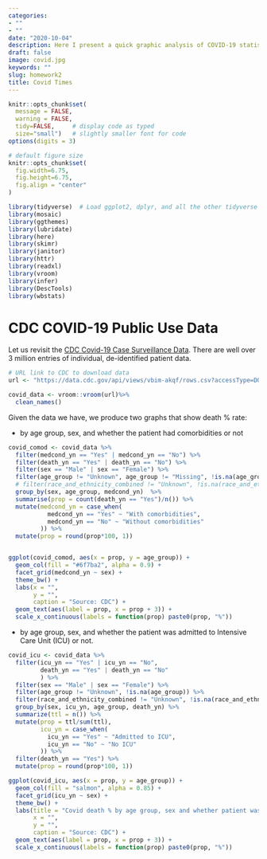 ```yaml
---
categories:
- ""
- ""
date: "2020-10-04"
description: Here I present a quick graphic analysis of COVID-19 statistics with respect to comorbidities and ICU admissions. It utilizes a little more advanced dataset and ggplot functions than the ones presented in "My First Steps with ggplot"
draft: false
image: covid.jpg
keywords: ""
slug: homework2
title: Covid Times
---
```



```r
knitr::opts_chunk$set(
  message = FALSE, 
  warning = FALSE, 
  tidy=FALSE,     # display code as typed
  size="small")   # slightly smaller font for code
options(digits = 3)

# default figure size
knitr::opts_chunk$set(
  fig.width=6.75, 
  fig.height=6.75,
  fig.align = "center"
)
```

```r

library(tidyverse)  # Load ggplot2, dplyr, and all the other tidyverse packages
library(mosaic)
library(ggthemes)
library(lubridate)
library(here)
library(skimr)
library(janitor)
library(httr)
library(readxl)
library(vroom)
library(infer)
library(DescTools)
library(wbstats)

```


# CDC COVID-19 Public Use Data

Let us revisit the [CDC Covid-19 Case Surveillance Data](https://data.cdc.gov/Case-Surveillance/COVID-19-Case-Surveillance-Public-Use-Data/vbim-akqf). There are well over 3 million entries of individual, de-identified patient data.

```r

# URL link to CDC to download data
url <- "https://data.cdc.gov/api/views/vbim-akqf/rows.csv?accessType=DOWNLOAD"

covid_data <- vroom::vroom(url)%>%
  clean_names()

```

Given the data we have, we produce two graphs that show death % rate:

- by age group, sex, and whether the patient had comorbidities or not

```r

covid_comod <- covid_data %>% 
  filter(medcond_yn == "Yes" | medcond_yn == "No") %>% 
  filter(death_yn == "Yes" | death_yn == "No") %>% 
  filter(sex == "Male" | sex == "Female") %>%
  filter(age_group != "Unknown", age_group != "Missing", !is.na(age_group)) %>% 
  # filter(race_and_ethnicity_combined != "Unknown", !is.na(race_and_ethnicity_combined)) %>%
  group_by(sex, age_group, medcond_yn)  %>%
  summarise(prop = count(death_yn == "Yes")/n()) %>% 
  mutate(medcond_yn = case_when(
           medcond_yn == "Yes" ~ "With comorbidities",
           medcond_yn == "No" ~ "Without comorbidities"
         )) %>%
  mutate(prop = round(prop*100, 1))


ggplot(covid_comod, aes(x = prop, y = age_group)) +
  geom_col(fill = "#6f7ba2", alpha = 0.9) +
  facet_grid(medcond_yn ~ sex) +
  theme_bw() +
  labs(x = "",
       y = "",
       caption = "Source: CDC") +
  geom_text(aes(label = prop, x = prop + 3)) +
  scale_x_continuous(labels = function(prop) paste0(prop, "%"))

```


- by age group, sex, and whether the patient was admitted to Intensive Care Unit (ICU) or not.


```r

covid_icu <- covid_data %>% 
  filter(icu_yn == "Yes" | icu_yn == "No",
         death_yn == "Yes" | death_yn == "No"
         ) %>% 
  filter(sex == "Male" | sex == "Female") %>% 
  filter(age_group != "Unknown", !is.na(age_group)) %>% 
  filter(race_and_ethnicity_combined != "Unknown", !is.na(race_and_ethnicity_combined)) %>%
  group_by(sex, icu_yn, age_group, death_yn) %>% 
  summarize(ttl = n()) %>% 
  mutate(prop = ttl/sum(ttl),
         icu_yn = case_when(
           icu_yn == "Yes" ~ "Admitted to ICU",
           icu_yn == "No" ~ "No ICU"
         )) %>% 
  filter(death_yn == "Yes") %>% 
  mutate(prop = round(prop*100, 1))

ggplot(covid_icu, aes(x = prop, y = age_group)) +
  geom_col(fill = "salmon", alpha = 0.85) +
  facet_grid(icu_yn ~ sex) +
  theme_bw() +
  labs(title = "Covid death % by age group, sex and whether patient was admitted to ICU",
       x = "",
       y = "",
       caption = "Source: CDC") +
  geom_text(aes(label = prop, x = prop + 3)) +
  scale_x_continuous(labels = function(prop) paste0(prop, "%"))

```

